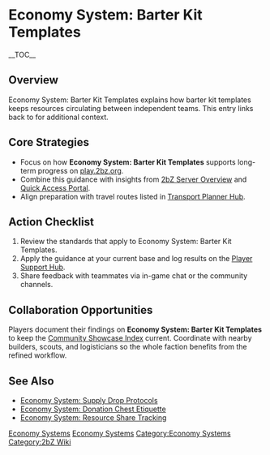 {{Short description|Economy System: Barter Kit Templates explains how barter kit templates keeps resources circulating between independent teams}}
= Economy System: Barter Kit Templates =
{{2bZ Navbox}}
__TOC__

== Overview ==
Economy System: Barter Kit Templates explains how barter kit templates keeps resources
circulating between independent teams. This entry links back to [[Category:Economy
Systems|Economy Systems]] for additional context.

== Core Strategies ==
* Focus on how '''Economy System: Barter Kit Templates''' supports long-term progress on [[play.2bz.org]].
* Combine this guidance with insights from [[2bZ Server Overview]] and [[Quick Access Portal]].
* Align preparation with travel routes listed in [[Transport Planner Hub]].

== Action Checklist ==
# Review the [[Category:Economy Systems|Economy Systems]] standards that apply to Economy System: Barter Kit Templates.
# Apply the guidance at your current base and log results on the [[Player Support Hub]].
# Share feedback with teammates via in-game chat or the community channels.

== Collaboration Opportunities ==
Players document their findings on '''Economy System: Barter Kit Templates''' to keep the
[[Community Showcase Index]] current. Coordinate with nearby builders, scouts, and
logisticians so the whole faction benefits from the refined workflow.

== See Also ==
* [[Economy System: Supply Drop Protocols]]
* [[Economy System: Donation Chest Etiquette]]
* [[Economy System: Resource Share Tracking]]

[[Category:Economy Systems]]
[[Category:2bZ Wiki]]
